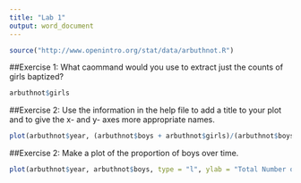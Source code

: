 ---
title: "Lab 1"
output: word_document
---
```{r}
source("http://www.openintro.org/stat/data/arbuthnot.R") 
```

##Exercise 1:  What caommand would you use to extract just the counts of girls baptized?

```{r}
arbuthnot$girls
```

##Exercise 2: Use the information in the help file to add a title to your plot and to give the x- and y- axes more appropriate names.

```{r}
plot(arbuthnot$year, (arbuthnot$boys + arbuthnot$girls)/(arbuthnot$boys), type = "l", ylab = "Total Number of Baptisms", xlab = "Years")
```

##Exercise 2: Make a plot of the proportion of boys over time.
```{r}
plot(arbuthnot$year, arbuthnot$boys, type = "l", ylab = "Total Number of Baptisms", xlab = "Years")
```